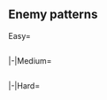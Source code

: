 ==Enemy patterns==
<!--
AUTOGENERATED, leave a comment on this subpage if you have found any issues (incorrect or missing info, non-optimal order, etc.)
-->
{{Section}}
<tabber>
Easy=
{{Event/Map|
{{Event/MapNode|A|Easy|x=80|y=190}}
{{Event/MapNode|B|Easy|x=95|y=125}}
{{Event/MapNode|C|Easy|x=175|y=100}}
{{Event/MapNode|D|Easy|x=210|y=235}}
{{Event/MapNode|E|Easy|x=220|y=170}}
{{Event/MapNode|F|Easy|x=270|y=80}}
{{Event/MapNode|G|Easy|x=285|y=225}}
{{Event/MapNode|H|Easy|x=310|y=100}}
{{Event/MapNode|I|Easy|x=370|y=120}}
{{Event/MapNode|J|Easy|x=380|y=230}}
{{Event/MapNode|K|Easy|x=450|y=145}}
{{Event/MapNode|L|Easy|x=450|y=200}}
{{Event/MapNode|M|Easy|x=470|y=80}}
{{Event/MapNode|N|Easy|x=470|y=280}}
{{Event/MapNode|O|Easy|x=520|y=210}}
{{Event/MapNode|P|Easy|x=570|y=125}}
{{Event/MapNode|Q|Easy|x=590|y=260}}
}}
<div style="width:800px;max-height:400px;overflow:auto;">
{{NodeInfo|diff=Easy|name=深海北方集団 侵攻前衛部隊B群
|A
|Medium
|Line Ahead<br>Double Line<br>Echelon
|Heavy Cruiser Ri-Class/Flagship
|Light Cruiser Ho-Class/Flagship
|Destroyer Ro-Class/Late Model
|Destroyer Ro-Class
|Destroyer Ro-Class
|Destroyer Ro-Class
}}
{{NodeInfo|diff=Easy|name=深海北方集団 航空支援攻撃隊
|B
|Dogfight
|Diamond
|Light Carrier Nu-Class/Elite
|Light Cruiser Ho-Class/Flagship
|Destroyer Ro-Class/Late Model
|Destroyer Ro-Class
|Destroyer Ro-Class
|Destroyer Ro-Class
|-
|B
|Dogfight
|Diamond
|Light Carrier Nu-Class/Flagship
|Light Cruiser Ho-Class/Flagship
|Destroyer Ro-Class/Late Model
|Destroyer Ro-Class
|Destroyer Ro-Class
|Destroyer Ro-Class
|-
|B
|Dogfight
|Diamond
|Light Carrier Nu-Class/Kai Elite
|Light Cruiser Ho-Class/Flagship
|Destroyer Ro-Class/Late Model
|Destroyer Ro-Class
|Destroyer Ro-Class
|Destroyer Ro-Class
}}
{{NodeInfo|diff=Easy|name=深海北方集団 侵攻支援空母C群
|C
|Medium
|Diamond
|Light Carrier Nu-Class/Elite
|Light Cruiser Ho-Class/Flagship
|Destroyer Ro-Class/Late Model
|Destroyer Ro-Class
|Destroyer Ro-Class
|Destroyer Ro-Class
|-
|C
|Medium
|Diamond
|Light Carrier Nu-Class/Flagship
|Light Cruiser Ho-Class/Flagship
|Destroyer Ro-Class/Late Model
|Destroyer Ro-Class
|Destroyer Ro-Class
|Destroyer Ro-Class
|-
|C
|Medium
|Diamond
|Light Carrier Nu-Class/Kai Elite
|Light Cruiser Ho-Class/Flagship
|Destroyer Ro-Class/Late Model
|Destroyer Ro-Class
|Destroyer Ro-Class
|Destroyer Ro-Class
}}
{{NodeInfo|diff=Easy|name=深海北方集団 侵攻前衛部隊A群
|D
|Medium
|Line Ahead<br>Double Line<br>Echelon
|Light Cruiser Ho-Class/Flagship
|Destroyer Ro-Class/Late Model
|Destroyer Ro-Class
|Destroyer Ro-Class
|Destroyer Ro-Class
|Destroyer Ro-Class
}}
{{NodeInfo|diff=Easy|name=深海北方航空基地群 爆撃隊
|E
|Dogfight
|Diamond
|Airfield Princess/VI
|-
|E
|Dogfight
|Double Line
|Airfield Princess/VII
|-
|E
|Dogfight
|Line Ahead
|Airfield Princess/VI
|Airfield Princess/V
}}
{{NodeInfo|diff=Easy|name=深海北方集団 群狼潜水艦隊 II群
|G
|Medium
|Echelon
|Submarine So-Class/Elite
|Submarine So-Class
|-
|G
|Medium
|Echelon<br>Line Abreast
|Submarine So-Class/Elite
|Submarine So-Class/Elite
}}
{{NodeInfo|diff=Easy|name=深海北方集団 侵攻高速打撃群
|H
|Medium
|Line Ahead<br>Echelon
|Heavy Cruiser Ri-Class/Elite
|Destroyer Ha-Class/Late Model
|Destroyer Ro-Class
|Destroyer Ro-Class
|Destroyer Ro-Class
|-
|H
|Medium
|Line Ahead
|Heavy Cruiser Ri-Class/Elite
|Destroyer Ha-Class/Late Model
|Destroyer Ro-Class
|Destroyer Ro-Class
|Destroyer Ro-Class
|Destroyer Ro-Class
}}
{{NodeInfo|diff=Easy|name=深海北方集団 侵攻上陸本隊
|I
|Boss
|Cruising<br>Formation 3
|Northernmost Landing Princess
|Transport Ship Wa-Class
|Transport Ship Wa-Class
|Destroyer Ha-Class/Late Model
|Destroyer Ro-Class
|Destroyer Ro-Class
|Destroyer Ha-Class/Late Model
|Destroyer Ro-Class
|Destroyer Ro-Class
|Destroyer Ro-Class
|Destroyer Ro-Class
|Destroyer Ro-Class
|-
|I
|Boss/Final
|Cruising<br>Formation 3
|Northernmost Landing Princess
|Transport Ship Wa-Class/Elite
|Transport Ship Wa-Class/Elite
|Destroyer Ha-Class/Late Model
|Destroyer Ro-Class
|Destroyer Ro-Class
|Destroyer Ha-Class/Late Model
|Destroyer Ro-Class
|Destroyer Ro-Class
|Destroyer Ro-Class
|Destroyer Ro-Class
|Destroyer Ro-Class
}}
{{NodeInfo|diff=Easy|name=深海北方集団 侵攻支援空母A群
|K
|Medium
|Diamond
|Light Carrier Nu-Class/Elite
|Light Cruiser Tsu-Class
|Destroyer Ro-Class/Late Model
|Destroyer Ro-Class
|Destroyer Ro-Class
|Destroyer Ro-Class
|-
|K
|Medium
|Diamond
|Light Carrier Nu-Class/Kai Elite
|Light Carrier Nu-Class/Elite
|Light Cruiser Tsu-Class
|Destroyer Ro-Class
|Destroyer Ro-Class
|Destroyer Ro-Class
|-
|K
|Medium
|Diamond
|Light Carrier Nu-Class/Kai Elite
|Light Carrier Nu-Class/Elite
|Light Cruiser Tsu-Class
|Destroyer Ro-Class/Late Model
|Destroyer Ro-Class
|Destroyer Ro-Class
}}
{{NodeInfo|diff=Easy|name=深海北方集団 侵攻火力支援群
|L
|Medium
|Line Ahead<br>Double Line<br>Diamond
|Battleship Ru-Class/Flagship
|Battleship Ru-Class/Elite
|Battleship Ru-Class/Elite
|Light Carrier Nu-Class/Kai Elite
|Destroyer Ro-Class/Late Model
|Destroyer Ro-Class/Late Model
}}
{{NodeInfo|diff=Easy|name=深海北方集団 航空支援攻撃隊
|N
|Dogfight
|Diamond
|Light Carrier Nu-Class/Elite
|Light Cruiser He-Class/Flagship
|Light Cruiser Tsu-Class
|Destroyer Ro-Class/Late Model
|Destroyer Ro-Class
|Destroyer Ro-Class
|-
|N
|Dogfight
|Diamond
|Light Carrier Nu-Class/Flagship
|Light Carrier Nu-Class/Elite
|Light Cruiser He-Class/Flagship
|Light Cruiser Tsu-Class
|Destroyer Ro-Class
|Destroyer Ro-Class
|-
|N
|Dogfight
|Diamond
|Light Carrier Nu-Class/Kai Elite
|Light Carrier Nu-Class/Elite
|Light Cruiser He-Class/Flagship
|Light Cruiser Tsu-Class
|Destroyer Ro-Class
|Destroyer Ro-Class
}}
{{NodeInfo|diff=Easy|name=深海北方集団 群狼潜水艦隊 I群
|O
|Medium
|Echelon<br>Line Abreast
|Submarine So-Class/Elite
|Submarine Ka-Class/Elite
|Submarine Ka-Class/Elite
|-
|O
|Medium
|Echelon
|Submarine So-Class/Elite
|Submarine Yo-Class/Elite
|Submarine Yo-Class/Elite
}}
{{NodeInfo|diff=Easy|name=深海北方集団 航空支援攻撃隊
|P
|Dogfight
|Diamond
|Light Carrier Nu-Class/Elite
|Light Cruiser Tsu-Class
|Destroyer Ro-Class/Late Model
|Destroyer Ro-Class
|Destroyer Ro-Class
|Destroyer Ro-Class
|-
|P
|Dogfight
|Diamond
|Light Carrier Nu-Class/Kai Elite
|Light Carrier Nu-Class/Elite
|Light Cruiser Tsu-Class
|Destroyer Ro-Class
|Destroyer Ro-Class
|Destroyer Ro-Class
|-
|P
|Dogfight
|Diamond
|Light Carrier Nu-Class/Kai Elite
|Light Carrier Nu-Class/Elite
|Light Cruiser Tsu-Class
|Destroyer Ro-Class/Late Model
|Destroyer Ro-Class
|Destroyer Ro-Class
}}
{{NodeInfo|diff=Easy|name=深海北方集団 侵攻支援空母B群
|Q
|Medium
|Diamond
|Light Carrier Nu-Class/Elite
|Light Cruiser He-Class/Flagship
|Light Cruiser Tsu-Class
|Destroyer Ro-Class/Late Model
|Destroyer Ro-Class
|Destroyer Ro-Class
|-
|Q
|Medium
|Diamond
|Light Carrier Nu-Class/Flagship
|Light Carrier Nu-Class/Elite
|Light Cruiser He-Class/Flagship
|Light Cruiser Tsu-Class
|Destroyer Ro-Class
|Destroyer Ro-Class
|-
|Q
|Medium
|Diamond
|Light Carrier Nu-Class/Kai Elite
|Light Carrier Nu-Class/Elite
|Light Cruiser He-Class/Flagship
|Light Cruiser Tsu-Class
|Destroyer Ro-Class
|Destroyer Ro-Class
}}
</div> <!-- overflow -->
|-|Medium=
{{Event/Map|
{{Event/MapNode|A|Medium|x=80|y=190}}
{{Event/MapNode|B|Medium|x=95|y=125}}
{{Event/MapNode|C|Medium|x=175|y=100}}
{{Event/MapNode|D|Medium|x=210|y=235}}
{{Event/MapNode|E|Medium|x=220|y=170}}
{{Event/MapNode|F|Medium|x=270|y=80}}
{{Event/MapNode|G|Medium|x=285|y=225}}
{{Event/MapNode|H|Medium|x=310|y=100}}
{{Event/MapNode|I|Medium|x=370|y=120}}
{{Event/MapNode|J|Medium|x=380|y=230}}
{{Event/MapNode|K|Medium|x=450|y=145}}
{{Event/MapNode|L|Medium|x=450|y=200}}
{{Event/MapNode|M|Medium|x=470|y=80}}
{{Event/MapNode|N|Medium|x=470|y=280}}
{{Event/MapNode|O|Medium|x=520|y=210}}
{{Event/MapNode|P|Medium|x=570|y=125}}
{{Event/MapNode|Q|Medium|x=590|y=260}}
}}
<div style="width:800px;max-height:400px;overflow:auto;">
{{NodeInfo|diff=Medium|name=深海北方集団 侵攻前衛部隊B群
|A
|Medium
|Line Ahead<br>Double Line<br>Echelon
|Heavy Cruiser Ri-Class/Flagship
|Heavy Cruiser Ri-Class/Flagship
|Light Cruiser Ho-Class/Flagship
|Destroyer Ro-Class/Late Model
|Destroyer Ro-Class
|Destroyer Ro-Class
}}
{{NodeInfo|diff=Medium|name=深海北方集団 航空支援攻撃隊
|B
|Dogfight
|Diamond
|Light Carrier Nu-Class/Elite
|Light Cruiser Ho-Class/Flagship
|Light Cruiser Tsu-Class
|Destroyer Ro-Class/Late Model
|Destroyer Ro-Class
|Destroyer Ro-Class
|-
|B
|Dogfight
|Diamond
|Light Carrier Nu-Class/Flagship
|Light Cruiser Ho-Class/Flagship
|Light Cruiser Tsu-Class
|Destroyer Ro-Class/Late Model
|Destroyer Ro-Class
|Destroyer Ro-Class
|-
|B
|Dogfight
|Diamond
|Light Carrier Nu-Class/Kai Elite
|Light Cruiser Ho-Class/Flagship
|Light Cruiser Tsu-Class
|Destroyer Ro-Class/Late Model
|Destroyer Ro-Class
|Destroyer Ro-Class
}}
{{NodeInfo|diff=Medium|name=深海北方集団 侵攻支援空母C群
|C
|Medium
|Diamond
|Light Carrier Nu-Class/Elite
|Light Cruiser Ho-Class/Flagship
|Light Cruiser Tsu-Class
|Destroyer Ro-Class/Late Model
|Destroyer Ro-Class
|Destroyer Ro-Class
|-
|C
|Medium
|Diamond
|Light Carrier Nu-Class/Flagship
|Light Cruiser Ho-Class/Flagship
|Light Cruiser Tsu-Class
|Destroyer Ro-Class/Late Model
|Destroyer Ro-Class
|Destroyer Ro-Class
|-
|C
|Medium
|Diamond
|Light Carrier Nu-Class/Kai Elite
|Light Cruiser Ho-Class/Flagship
|Light Cruiser Tsu-Class
|Destroyer Ro-Class/Late Model
|Destroyer Ro-Class
|Destroyer Ro-Class
}}
{{NodeInfo|diff=Medium|name=深海北方集団 侵攻前衛部隊A群
|D
|Medium
|Double Line<br>Echelon
|Light Cruiser Ho-Class/Flagship
|Torpedo Cruiser Chi-Class/Flagship
|Destroyer Ro-Class/Late Model
|Destroyer Ro-Class
|Destroyer Ro-Class
|Destroyer Ro-Class
}}
{{NodeInfo|diff=Medium|name=深海北方航空基地群 爆撃隊
|E
|Dogfight
|Diamond
|Airfield Princess/VI
|-
|E
|Dogfight
|Line Ahead
|Airfield Princess/VI
|Airfield Princess/V
|-
|E
|Dogfight
|Diamond
|Airfield Princess/VI
|Airfield Princess/VI
}}
{{NodeInfo|diff=Medium|name=深海北方集団 群狼潜水艦隊 II群
|G
|Medium
|Line Abreast
|Submarine So-Class/Elite
|Submarine So-Class/Elite
|-
|G
|Medium
|Echelon
|Submarine So-Class/Flagship
|Submarine So-Class/Elite
}}
{{NodeInfo|diff=Medium|name=深海北方集団 侵攻高速打撃群
|H
|Medium
|Line Ahead<br>Echelon
|Battleship Ta-Class
|Destroyer Ha-Class/Late Model
|Destroyer Ro-Class
|Destroyer Ro-Class
|Destroyer Ro-Class
|Destroyer Ro-Class
|-
|H
|Medium
|Diamond
|Battleship Ta-Class
|Destroyer Ha-Class/Late Model
|Destroyer Ha-Class/Late Model
|Destroyer Ro-Class
|Destroyer Ro-Class
|Destroyer Ro-Class
}}
{{NodeInfo|diff=Medium|name=深海北方集団 侵攻上陸本隊
|I
|Boss
|Cruising<br>Formation 3
|Northernmost Landing Princess/II
|Transport Ship Wa-Class
|Transport Ship Wa-Class
|Destroyer Ha-Class/Late Model
|Destroyer Ro-Class
|Destroyer Ro-Class
|Light Cruiser He-Class/Flagship
|Destroyer Ha-Class/Late Model
|Destroyer Ro-Class
|Destroyer Ro-Class
|Destroyer Ro-Class
|Destroyer Ro-Class
|-
|I
|Boss/Final
|Cruising<br>Formation 3
|Northernmost Landing Princess/II
|Battleship Ru-Class/Elite
|Transport Ship Wa-Class/Elite
|Transport Ship Wa-Class/Elite
|Destroyer Ha-Class/Late Model
|Destroyer Ha-Class/Late Model
|Light Cruiser He-Class/Flagship
|Destroyer Ha-Class/Late Model
|Destroyer Ro-Class
|Destroyer Ro-Class
|Destroyer Ro-Class
|Destroyer Ro-Class
}}
{{NodeInfo|diff=Medium|name=深海北方集団 侵攻支援空母A群
|K
|Medium
|Diamond
|Light Carrier Nu-Class/Kai Flagship
|Light Carrier Nu-Class/Elite
|Light Cruiser Tsu-Class
|Destroyer Ro-Class/Late Model
|Destroyer Ro-Class/Late Model
|Destroyer Ro-Class
}}
{{NodeInfo|diff=Medium|name=深海北方集団 侵攻火力支援群
|L
|Medium
|Line Ahead<br>Double Line
|Battleship Ru-Class/Flagship
|Battleship Ru-Class/Flagship
|Battleship Ru-Class/Flagship
|Light Carrier Nu-Class/Kai Elite
|Destroyer Ro-Class/Late Model
|Destroyer Ro-Class/Late Model
}}
{{NodeInfo|diff=Medium|name=深海北方集団 航空支援攻撃隊
|N
|Dogfight
|Diamond
|Light Carrier Nu-Class/Kai Elite
|Light Carrier Nu-Class/Flagship
|Light Cruiser He-Class/Flagship
|Light Cruiser Tsu-Class
|Destroyer Ro-Class/Late Model
|Destroyer Ro-Class/Late Model
}}
{{NodeInfo|diff=Medium|name=深海北方集団 群狼潜水艦隊 I群
|O
|Medium
|Line Abreast
|Submarine So-Class/Flagship
|Submarine Ka-Class/Elite
|Submarine Ka-Class/Elite
}}
{{NodeInfo|diff=Medium|name=深海北方集団 航空支援攻撃隊
|P
|Dogfight
|Diamond
|Light Carrier Nu-Class/Kai Elite
|Light Carrier Nu-Class/Elite
|Light Cruiser Tsu-Class
|Destroyer Ro-Class/Late Model
|Destroyer Ro-Class
|Destroyer Ro-Class
|-
|P
|Dogfight
|Diamond
|Light Carrier Nu-Class/Kai Flagship
|Light Carrier Nu-Class/Elite
|Light Cruiser Tsu-Class
|Destroyer Ro-Class/Late Model
|Destroyer Ro-Class
|Destroyer Ro-Class
}}
{{NodeInfo|diff=Medium|name=深海北方集団 侵攻支援空母B群
|Q
|Medium
|Diamond
|Light Carrier Nu-Class/Kai Elite
|Light Carrier Nu-Class/Flagship
|Light Cruiser He-Class/Flagship
|Light Cruiser Tsu-Class
|Destroyer Ro-Class/Late Model
|Destroyer Ro-Class/Late Model
}}
</div> <!-- overflow -->
|-|Hard=
{{Event/Map|
{{Event/MapNode|A|Hard|x=80|y=190}}
{{Event/MapNode|B|Hard|x=95|y=125}}
{{Event/MapNode|C|Hard|x=175|y=100}}
{{Event/MapNode|D|Hard|x=210|y=235}}
{{Event/MapNode|E|Hard|x=220|y=170}}
{{Event/MapNode|F|Hard|x=270|y=80}}
{{Event/MapNode|G|Hard|x=285|y=225}}
{{Event/MapNode|H|Hard|x=310|y=100}}
{{Event/MapNode|I|Hard|x=370|y=120}}
{{Event/MapNode|J|Hard|x=380|y=230}}
{{Event/MapNode|K|Hard|x=450|y=145}}
{{Event/MapNode|L|Hard|x=450|y=200}}
{{Event/MapNode|M|Hard|x=470|y=80}}
{{Event/MapNode|N|Hard|x=470|y=280}}
{{Event/MapNode|O|Hard|x=520|y=210}}
{{Event/MapNode|P|Hard|x=570|y=125}}
{{Event/MapNode|Q|Hard|x=590|y=260}}
}}
<div style="width:800px;max-height:400px;overflow:auto;">
{{NodeInfo|diff=Hard|name=深海北方集団 侵攻前衛部隊B群
|A
|Medium
|Line Ahead<br>Double Line<br>Echelon
|Heavy Cruiser Ri-Class/Flagship
|Heavy Cruiser Ri-Class/Flagship
|Light Cruiser He-Class/Flagship
|Destroyer Ro-Class/Late Model
|Destroyer Ro-Class
|Destroyer Ro-Class
}}
{{NodeInfo|diff=Hard|name=深海北方集団 航空支援攻撃隊
|B
|Dogfight
|Diamond
|Light Carrier Nu-Class/Kai Elite
|Light Cruiser He-Class/Flagship
|Light Cruiser Tsu-Class/Elite
|Destroyer Ro-Class/Late Model
|Destroyer Ro-Class
|Destroyer Ro-Class
|-
|B
|Dogfight
|Diamond
|Light Carrier Nu-Class/Kai Flagship
|Light Cruiser He-Class/Flagship
|Light Cruiser Tsu-Class/Elite
|Destroyer Ro-Class/Late Model
|Destroyer Ro-Class
|Destroyer Ro-Class
}}
{{NodeInfo|diff=Hard|name=深海北方集団 侵攻支援空母C群
|C
|Medium
|Diamond
|Light Carrier Nu-Class/Kai Elite
|Light Cruiser He-Class/Flagship
|Light Cruiser Tsu-Class/Elite
|Destroyer Ro-Class/Late Model
|Destroyer Ro-Class
|Destroyer Ro-Class
|-
|C
|Medium
|Diamond
|Light Carrier Nu-Class/Kai Flagship
|Light Cruiser He-Class/Flagship
|Light Cruiser Tsu-Class/Elite
|Destroyer Ro-Class/Late Model
|Destroyer Ro-Class
|Destroyer Ro-Class
}}
{{NodeInfo|diff=Hard|name=深海北方集団 侵攻前衛部隊A群
|D
|Medium
|Line Ahead<br>Double Line<br>Echelon
|Light Cruiser He-Class/Flagship
|Torpedo Cruiser Chi-Class/Flagship
|Torpedo Cruiser Chi-Class/Flagship
|Destroyer Ro-Class/Late Model
|Destroyer Ro-Class
|Destroyer Ro-Class
}}
{{NodeInfo|diff=Hard|name=深海北方航空基地群 爆撃隊
|E
|Dogfight
|Line Ahead
|Airfield Princess/VI
|Airfield Princess/V
|-
|E
|Dogfight
|Diamond
|Airfield Princess/VI
|Airfield Princess/VI
|-
|E
|Dogfight
|Double Line
|Airfield Princess/VII
|Airfield Princess/VI
}}
{{NodeInfo|diff=Hard|name=深海北方集団 群狼潜水艦隊 II群
|G
|Medium
|Echelon
|Submarine So-Class/Flagship
|Submarine So-Class/Elite
|-
|G
|Medium
|Echelon<br>Line Abreast
|Submarine So-Class/Flagship
|Submarine So-Class/Flagship
}}
{{NodeInfo|diff=Hard|name=深海北方集団 侵攻高速打撃群
|H
|Medium
|Line Ahead
|Battleship Ta-Class
|Destroyer Ha-Class/Late Model
|Destroyer Ro-Class
|Destroyer Ro-Class
|Destroyer Ro-Class
|Destroyer Ro-Class
|-
|H
|Medium
|Line Ahead
|Battleship Ta-Class
|Destroyer Ha-Class/Late Model
|Destroyer Ha-Class/Late Model
|Destroyer Ro-Class
|Destroyer Ro-Class
|Destroyer Ro-Class
|-
|H
|Medium
|Line Ahead
|Battleship Ta-Class
|Battleship Ta-Class
|Destroyer Ha-Class/Late Model
|Destroyer Ha-Class/Late Model
|Destroyer Ro-Class
|Destroyer Ro-Class
}}
{{NodeInfo|diff=Hard|name=深海北方集団 侵攻上陸本隊
|I
|Boss
|Cruising<br>Formation 3
|Northernmost Landing Princess/III
|Transport Ship Wa-Class
|Transport Ship Wa-Class
|Transport Ship Wa-Class
|Destroyer Ha-Class/Late Model
|Destroyer Ha-Class/Late Model
|Light Cruiser He-Class/Flagship
|Destroyer Ha-Class/Late Model
|Destroyer Ha-Class/Late Model
|Destroyer Ro-Class
|Destroyer Ro-Class
|Destroyer Ro-Class
|-
|I
|Boss/Final
|Cruising<br>Formation 3
|Northernmost Landing Princess/III
|Battleship Ru-Class/Flagship
|Transport Ship Wa-Class/Flagship
|Transport Ship Wa-Class/Flagship
|Destroyer Ha-Class/Late Model
|Destroyer Ha-Class/Late Model
|Light Cruiser He-Class/Flagship
|Destroyer Ha-Class/Late Model
|Destroyer Ha-Class/Late Model
|Destroyer Ro-Class
|Destroyer Ro-Class
|Destroyer Ro-Class
}}
{{NodeInfo|diff=Hard|name=深海北方集団 侵攻支援空母A群
|K
|Medium
|Diamond
|Light Carrier Nu-Class/Kai Flagship
|Light Carrier Nu-Class/Elite
|Light Cruiser Tsu-Class/Elite
|Destroyer Ro-Class/Late Model
|Destroyer Ro-Class/Late Model
|Destroyer Ro-Class
|-
|K
|Medium
|Diamond
|Light Carrier Nu-Class/Kai Flagship
|Light Carrier Nu-Class/Elite
|Light Cruiser Tsu-Class/Elite
|Destroyer Ha-Class/Late Model
|Destroyer Ha-Class/Late Model
|Destroyer Ro-Class
}}
{{NodeInfo|diff=Hard|name=深海北方集団 侵攻火力支援群
|L
|Medium
|Diamond
|Light Carrier Nu-Class/Kai Flagship
|Battleship Ru-Class/Flagship
|Battleship Ru-Class/Flagship
|Battleship Ru-Class/Flagship
|Destroyer Ro-Class/Late Model
|Destroyer Ro-Class/Late Model
|-
|L
|Medium
|Line Ahead<br>Double Line
|Battleship Ru-Class/Flagship
|Battleship Ru-Class/Flagship
|Battleship Ru-Class/Flagship
|Light Carrier Nu-Class/Kai Flagship
|Destroyer Ro-Class/Late Model
|Destroyer Ro-Class/Late Model
}}
{{NodeInfo|diff=Hard|name=深海北方集団 航空支援攻撃隊
|N
|Dogfight
|Diamond
|Light Carrier Nu-Class/Kai Elite
|Light Carrier Nu-Class/Elite
|Light Cruiser He-Class/Flagship
|Light Cruiser Tsu-Class/Elite
|Destroyer Ro-Class/Late Model
|Destroyer Ro-Class/Late Model
|-
|N
|Dogfight
|Diamond
|Light Carrier Nu-Class/Kai Elite
|Light Carrier Nu-Class/Flagship
|Light Cruiser He-Class/Flagship
|Light Cruiser Tsu-Class/Elite
|Destroyer Ro-Class/Late Model
|Destroyer Ro-Class/Late Model
|-
|N
|Dogfight
|Diamond
|Light Carrier Nu-Class/Kai Elite
|Light Carrier Nu-Class/Flagship
|Light Cruiser He-Class/Flagship
|Light Cruiser Tsu-Class/Elite
|Destroyer Ha-Class/Late Model
|Destroyer Ha-Class/Late Model
}}
{{NodeInfo|diff=Hard|name=深海北方集団 群狼潜水艦隊 I群
|O
|Medium
|Echelon
|Submarine So-Class/Flagship
|Submarine Yo-Class/Elite
|Submarine Yo-Class/Elite
|-
|O
|Medium
|Echelon<br>Line Abreast
|Submarine So-Class/Flagship
|Submarine So-Class/Elite
|Submarine So-Class/Elite
}}
{{NodeInfo|diff=Hard|name=深海北方集団 航空支援攻撃隊
|P
|Dogfight
|Diamond
|Light Carrier Nu-Class/Kai Flagship
|Light Carrier Nu-Class/Elite
|Light Cruiser Tsu-Class/Elite
|Destroyer Ro-Class/Late Model
|Destroyer Ro-Class/Late Model
|Destroyer Ro-Class
|-
|P
|Dogfight
|Diamond
|Light Carrier Nu-Class/Kai Flagship
|Light Carrier Nu-Class/Elite
|Light Cruiser Tsu-Class/Elite
|Destroyer Ha-Class/Late Model
|Destroyer Ha-Class/Late Model
|Destroyer Ro-Class
}}
{{NodeInfo|diff=Hard|name=深海北方集団 侵攻支援空母B群
|Q
|Medium
|Diamond
|Light Carrier Nu-Class/Kai Elite
|Light Carrier Nu-Class/Elite
|Light Cruiser He-Class/Flagship
|Light Cruiser Tsu-Class/Elite
|Destroyer Ro-Class/Late Model
|Destroyer Ro-Class/Late Model
|-
|Q
|Medium
|Diamond
|Light Carrier Nu-Class/Kai Elite
|Light Carrier Nu-Class/Flagship
|Light Cruiser He-Class/Flagship
|Light Cruiser Tsu-Class/Elite
|Destroyer Ro-Class/Late Model
|Destroyer Ro-Class/Late Model
|-
|Q
|Medium
|Diamond
|Light Carrier Nu-Class/Kai Elite
|Light Carrier Nu-Class/Flagship
|Light Cruiser He-Class/Flagship
|Light Cruiser Tsu-Class/Elite
|Destroyer Ha-Class/Late Model
|Destroyer Ha-Class/Late Model
}}
</div> <!-- overflow -->
</tabber>
{{SectionEnd}}